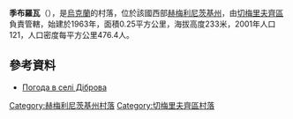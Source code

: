 {{coord|48|58|52|N|26|31|35|E|scale:100000|display=title}}

'''季布羅瓦'''（{{lang-uk|Діброва}}），是[[烏克蘭|烏克蘭]]的村落，位於該國西部[[赫梅利尼茨基州|赫梅利尼茨基州]]，由[[切梅里夫齊區|切梅里夫齊區]]負責管轄，始建於1963年，面積0.25平方公里，海拔高度233米，2001年人口121，人口密度每平方公里476.4人。

==參考資料==
* [http://weather.in.ua/ua/hmel'nickaja/6768 Погода в селі Діброва]{{Wayback|url=http://weather.in.ua/ua/hmel'nickaja/6768 |date=20111220080430 }}

{{DEFAULTSORT:Діброва}}
[[Category:赫梅利尼茨基州村落|Category:赫梅利尼茨基州村落]]
[[Category:切梅里夫齊區村落|Category:切梅里夫齊區村落]]


{{Khmelnytskyi-geo-stub}}